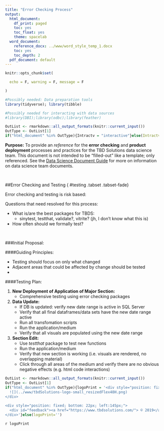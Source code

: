 ```yaml
---
title: "Error Checking Process"
output:
  html_document:
    df_print: paged
    toc: yes
    toc_float: yes
    theme: spacelab
  word_document:
    reference_docx: ../www/word_style_temp_1.docx
    toc: yes
    toc_depth: 2
  pdf_document: default
---
```

```r

knitr::opts_chunk$set(

  echo = F, warning = F, message = F

)
```
<knit package and data file loading>
```r
#Possibly needed: Data preparation tools
library(tidyverse); library(tibble)

#Possibly needed for interacting with data sources
#library(DBI);library(odbc);library(feather)

```
<formatting keeps html and word happy in same template>
```r
OutList <- rmarkdown::all_output_formats(knitr::current_input())
OutType <- OutList[1]
if("html_document" %in% OutType){Intractv = "interactive"}else(Intractv='')

```


**Purpose:**
To provide an *reference* for the **error checking** and **product deployment** processes and practices for the TBD Solutions data science team.  This document is not intended to be "filled-out" like a template; only referenced. See the [Data Science Document Guide](#dsdg) for more on information on data science team documents.

<br>




##Error Checking and Testing { #testing  .tabset .tabset-fade}

Error checking and testing is risk based:

Questions that need resolved for this process:

* What is/are the best packages for TBDS: 
    + sinytest, testthat, validate?, vitrite? (jh, I don't know what this is)
* How often should we formally test?

<br>

###Initial Proposal:

####Guiding Principles:

* Testing should focus on only what changed
* Adjacent areas that could be affected by change should be tested
* 

####Testing Plan:

1. **New Deployment of Application of Major Section:**
    + Comprehensive testing using error checking packages
2. **Data Update:**
    + If DB is updated: verify new date range is active in SQL Server
    + Verify that all final dataframes/data sets have the new date range active 
    + Run all transfomation scripts
    + Run the application/medium
    + Verify that all visuals are populated using the new date range
3. **Section Edit:**
    + Use *testthat* package to test new functions
    + Run the application/medium
    + Verify that new section is working (i.e. visuals are rendered, no overlapping material)
    + Click through all areas of the medium and verify there are no obvious negative effects (e.g. html code interactions)


<formatting keeps html andword happy in same template>
```r
OutList <- rmarkdown::all_output_formats(knitr::current_input())
OutType <- OutList[1]
if("html_document" %in% OutType){logoPrint = '<div style="position: fixed; bottom: 10px; left: 2px;">
  ![](../www/tbdSolutions-logo-small_resizedFlex48H.png)
</div>
   
<div style="position: fixed; bottom: 22px; left:145px;">
  <div id="feedback"><a href="https://www.tbdsolutions.com/"> © 2019</a></div>
</div>'}else(logoPrint='')

```
`r logoPrint`
